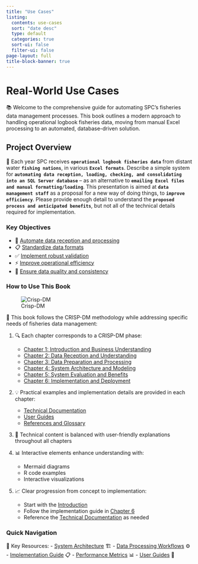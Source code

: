 ```yaml
---
title: "Use Cases"
listing:
  contents: use-cases
  sort: "date desc"
  type: default
  categories: true
  sort-ui: false
  filter-ui: false
page-layout: full
title-block-banner: true
---
```


# Real-World Use Cases


📚 Welcome to the comprehensive guide for automating SPC's fisheries data management processes. This book outlines a modern approach to handling operational logbook fisheries data, moving from manual Excel processing to an automated, database-driven solution.

## Project Overview {.unnumbered}

🎯 Each year SPC receives **`operational logbook fisheries data`** from distant water **`fishing nations`**, in various **`Excel formats`**. Describe a simple system for **`automating data reception, loading, checking, and consolidating into an SQL Server database`** – as an alternative to **`emailing Excel files and manual formatting/loading`**. This presentation is aimed at **`data management staff`** as a proposal for a new way of doing things, to **`improve efficiency`**. Please provide enough detail to understand the **`proposed process and anticipated benefits`**, but not all of the technical details required for implementation.

### Key Objectives {.unnumbered}

- 🤖 [Automate data reception and processing](02-data-reception.qmd)
- 📋 [Standardize data formats](03-data-preparation.qmd)
- ✅ [Implement robust validation](03-data-preparation.qmd#data-validation)
- ⚡ [Improve operational efficiency](05-evaluation.qmd)
- 🎯 [Ensure data quality and consistency](03-data-preparation.qmd#quality-control)

### How to Use This Book {.unnumbered}

![Crisp-DM](https://upload.wikimedia.org/wikipedia/commons/thumb/b/b9/CRISP-DM_Process_Diagram.png/1280px-CRISP-DM_Process_Diagram.png)

📖 This book follows the CRISP-DM methodology while addressing specific needs of fisheries data management:

1. 🔍 Each chapter corresponds to a CRISP-DM phase:
   - [Chapter 1: Introduction and Business Understanding](01-introduction.qmd)
   - [Chapter 2: Data Reception and Understanding](02-data-reception.qmd)
   - [Chapter 3: Data Preparation and Processing](03-data-preparation.qmd)
   - [Chapter 4: System Architecture and Modeling](04-system-architecture.qmd)
   - [Chapter 5: System Evaluation and Benefits](05-evaluation.qmd)
   - [Chapter 6: Implementation and Deployment](06-implementation.qmd)

2. 💡 Practical examples and implementation details are provided in each chapter:
   - [Technical Documentation](appendix-a.qmd)
   - [User Guides](appendix-b.qmd)
   - [References and Glossary](appendix-c.qmd)

3. 🔧 Technical content is balanced with user-friendly explanations throughout all chapters

4. 📊 Interactive elements enhance understanding with:
   - Mermaid diagrams
   - R code examples
   - Interactive visualizations

5. 📈 Clear progression from concept to implementation:
   - Start with the [Introduction](01-introduction.qmd)
   - Follow the implementation guide in [Chapter 6](06-implementation.qmd)
   - Reference the [Technical Documentation](appendix-a.qmd) as needed

### Quick Navigation {.unnumbered}

📑 Key Resources:
- [System Architecture](04-system-architecture.qmd) 🏗️
- [Data Processing Workflows](03-data-preparation.qmd) ⚙️
- [Implementation Guide](06-implementation.qmd) 📋
- [Performance Metrics](05-evaluation.qmd) 📊
- [User Guides](appendix-b.qmd) 📖


